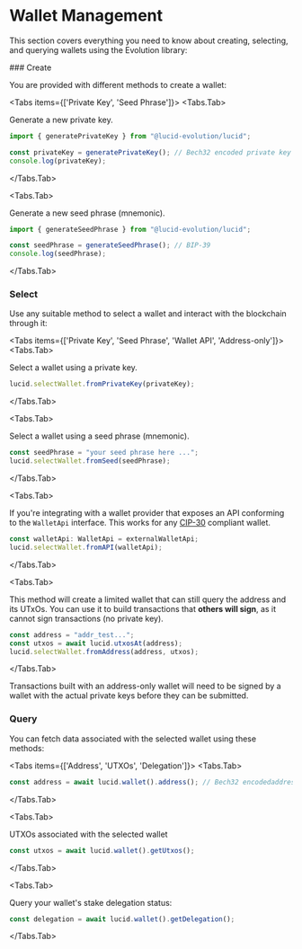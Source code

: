 
# Wallet Management

This section covers everything you need to know about creating, selecting, and querying wallets using the Evolution library:

<Steps>
### Create

You are provided with different methods to create a wallet:

<Tabs items={['Private Key', 'Seed Phrase']}>
  <Tabs.Tab>

Generate a new private key.

```typescript
import { generatePrivateKey } from "@lucid-evolution/lucid";

const privateKey = generatePrivateKey(); // Bech32 encoded private key
console.log(privateKey);
```

</Tabs.Tab>

<Tabs.Tab>

Generate a new seed phrase (mnemonic).

```typescript
import { generateSeedPhrase } from "@lucid-evolution/lucid";

const seedPhrase = generateSeedPhrase(); // BIP-39
console.log(seedPhrase);
```

</Tabs.Tab>

</Tabs>

### Select

Use any suitable method to select a wallet and interact with the blockchain through it:

<Tabs items={['Private Key', 'Seed Phrase', 'Wallet API', 'Address-only']}>
  <Tabs.Tab>

Select a wallet using a private key.

```typescript
lucid.selectWallet.fromPrivateKey(privateKey);
```

</Tabs.Tab>

<Tabs.Tab>

Select a wallet using a seed phrase (mnemonic).

```typescript
const seedPhrase = "your seed phrase here ...";
lucid.selectWallet.fromSeed(seedPhrase);
```

</Tabs.Tab>

<Tabs.Tab>

If you're integrating with a wallet provider that exposes an API conforming to the `WalletApi` interface. This works for any [CIP-30](https://github.com/cardano-foundation/CIPs/tree/master/CIP-0030) compliant wallet.

```typescript
const walletApi: WalletApi = externalWalletApi;
lucid.selectWallet.fromAPI(walletApi);
```

</Tabs.Tab>

<Tabs.Tab>

This method will create a limited wallet that can still query the address and its UTxOs. You can use it to build transactions that **others will sign**, as it cannot sign transactions (no private key).

```typescript
const address = "addr_test...";
const utxos = await lucid.utxosAt(address);
lucid.selectWallet.fromAddress(address, utxos);
```

</Tabs.Tab>

</Tabs>

<Callout type="warning">
  Transactions built with an address-only wallet will need to be signed by a
  wallet with the actual private keys before they can be submitted.
</Callout>

### Query

You can fetch data associated with the selected wallet using these methods:

<Tabs items={['Address', 'UTXOs', 'Delegation']}>
  <Tabs.Tab>

```typescript
const address = await lucid.wallet().address(); // Bech32 encodedaddress
```

</Tabs.Tab>

<Tabs.Tab>

UTXOs associated with the selected wallet

```typescript
const utxos = await lucid.wallet().getUtxos();
```

</Tabs.Tab>

<Tabs.Tab>

Query your wallet's stake delegation status:

```typescript
const delegation = await lucid.wallet().getDelegation();
```

</Tabs.Tab>

</Tabs>

</Steps>
